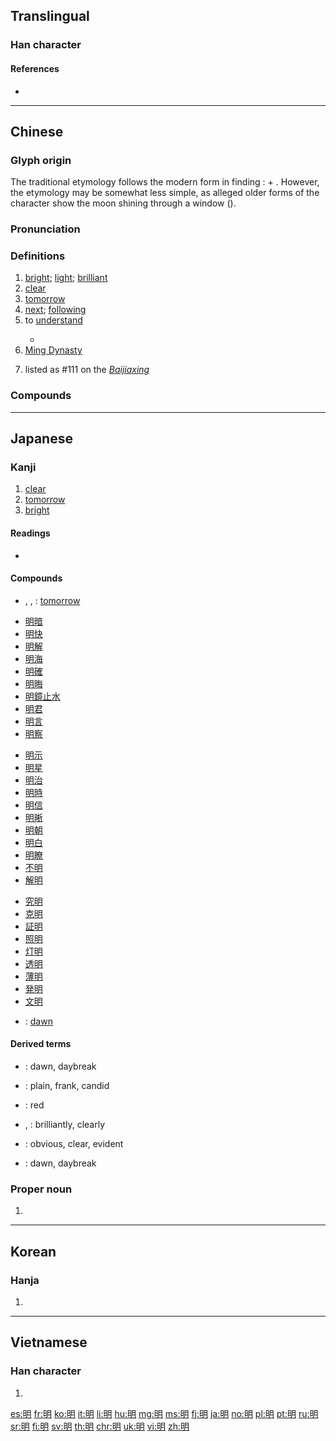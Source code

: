 {{also|日月}}
==Translingual==
{{stroke order}}

===Han character===
{{Han char|rn=72|rad=日|as=04|sn=8|four=67020|canj=AB|ids=⿰日月}}

====References====
* {{Han ref|kx=0491.120|dkj=13805|dj=0852.180|hdz=21491.080|uh=660E|ud=26126|bh=A9FA|bd=43514}}

----

==Chinese==
{{zh-forms|alt=朙}}

===Glyph origin===
{{Han etyl}}
The traditional etymology follows the modern form in finding {{liushu|ic}}: {{zh-l|*日|sun}} + {{zh-l|*月|moon}}. However, the etymology may be somewhat less simple, as alleged older forms of the character show the moon shining through a window ({{zh-l|*朙}}).

===Pronunciation===
{{zh-pron
|m=míng
|c=ming4
|h=pfs=mìn
|md=màng/mìng
|md_note=màng - vernacular; mìng - literary
|mn=bîn/mê/miâ/bêng
|mn_note=bîn/mê/miâ - vernacular, bêng - literary
|w=3men,3min
|w_note=3men - vernacular; 3min - literary
|mc=y
|oc=y
|cat=a,n,pn
}}

===Definitions===
{{zh-hanzi}}

# [[bright]]; [[light]]; [[brilliant]]
# [[clear]]
# [[tomorrow]]
# [[next]]; [[following]]
# to [[understand]]
#: {{zh-l|講明|to explain}}
#* {{zh-x|如果{gwo2} 你 唔 明 就 要{jiu3} 講畀 我 聽。|If you don't '''understand''' then you have to tell me.|C}}
# [[w:Ming Dynasty|Ming Dynasty]]
# {{surname|lang=zh|dot=,}} listed as #111 on the ''[[:w:Baijiaxing|Baijiaxing]]''

===Compounds===
{{zh-der|明暗|明白|明白人|明燦燦|明察|明察暗訪|明察秋毫|明達|明燈|明斷|明礬|明光|明光光|明光瓦亮|明火|明潔|明凈|明靜|明鏡|明朗|明亮|明明|明年|明槍暗箭|明搶|明確|明兒|明日|明銳|明閃閃|明升暗降|明顯|明星|明天|明槍易躲，暗箭難防|明目張膽|二分明月|廣弘明集|察察而明|幽明異路|小聰明|公道難明|仙露明珠|伯明罕|孔明借箭|公明|光明|不明就裡|喪明之痛|光明燈|失明|大明星|層序分明|呈明|印加文明|不明不白|半透明|四明南詞|妾身未明|另請高明|光明磊落|嚴明|大放光明|修明|五分明兒|不明所以|多明尼加|圓明園|因明|喪明|不透明體|慎思明辨|愛憎分明|恩怨分明|判明|天明|宣明|忽明忽滅|心開目明|心知肚明|三大發明|復明|寖明寖昌|復子明辟|半透明體|彰明較著|幽明|平明|催明鳥|來歷不明|先見之明|三明治|孔明|分明|大明大擺|唐明皇|山明水秀|嵐翠鮮明|小明|天縱英明|佛來明哥|大明曆|奉如神明|察察為明|南明|克明|休明|孔明燈|不動明王|剖明|層次分明|夜明珠|五明|公私分明|奉若神明|不明|三明|廉明|心明眼亮|大明湖|大明大白|大明|夜明|壁壘分明|出生證明|幽明錄|嚮明|哉生明|喻世明言|化暗為明|去暗投明|三明治人|光明正大|不明道理|冰雪聰明|反清復明|半明半暗|公生明|來去分明|明鐙|明賞慎罰|明正典刑|流明|砸明火|明降|明淨|明刑|明徹|明豔動人|明忘八|文明戲|明玕|明知就裡|明如翦|明決|暗箭明鎗|掌上明珠|明媚閑雅|明鋪夜蓋|明詩|明曉|明媒正娶|清明節|明臺|推宗明本|明快|明令|明旌|明文規定|文明病|明節|水秀山明|明範|明公正氣|明當|明前|明婚正配|明滅|明據|明月入懷|明講|明誓|決明子|明爭暗鬥|明志|明蟾|明王|明詔|昏鏡重明|明了|明麗|明見萬里|明目達聰|明伙畫供|明公|明言|明鏡不疲|明訓|明慎|眉目明秀|明知|朱明|明瓦|明秀|擺明|明盛|明分|明效大驗|明並日月|申明|涇渭分明|啟明|明鑒萬里|昭明文選|明晨|晚明小品|炳燭之明|稟明|明新|明章之治|明夜|明發|明亮隔|無明|明板|是非分明|明哲|明挖|明貺|深明大義|正明師|懷俄明州|明君|文明古國|月明風清|明媚|明暢|明欺暗騙|明法|神明|明瞭|明線|明治|明丟丟|明火執仗|明度|明樓|明棄暗取|照明射擊|水木明瑟|明理|白蠟明經|法度嚴明|死亡證明|明辨|昆明湖|朧明|注明|明兩|明鑒|明朝|明聖|明恥教戰|清明|明遠樓|明喻|明溝|明智|晦明|旦明|明人|明神|明治天皇|明允|棄暗投明|明知故犯|月明如水|明河|昆明池|未明求衣|明日天涯|明瑟|照明|窗明几淨|明密|明開|空明|春明|查明|明德|明經|明法審令|明查暗訪|明良|明槍|明師|明打明|明盤|燈火通明|朏明|明幌幌|明旦|明堂|明知道|挑明|明鑑秋毫|明日黃花|明亮亮|昭明|明德慎罰|明淨敞亮|明器|明媒正配|知人之明|明式家具|明膠|易圖明辨|眼明手捷|眼明心亮|敷教明倫|明道|明鏡高懸|明衣|敬若神明|明智之舉|明璫|目似明星|明燭|正大光明|明牌|明祀|曲直分明|明早|明窗淨几|沒天明|白黑分明|明世|皓齒明眸|明知故問|明月之珠|明明白白|明者|發采揚明|發明|明通|明間|明慧|明辨是非|明窗彩戶|東方未明|昌明|明府|明信片|明晃晃|明後|標明|明晰|明哲保身|明石|明命|明眼人|明牧|明順|明珠彈雀|澄明|明主|物質文明|照明器具|明月之詩|明德止善|明目|明珠|敘明|明駝|明靈|照明彈|明悟|柳暗花明|明說|明賢|無明無夜|明若觀火|眉目清明|明滴溜|澹泊明志|明澈|發明家|明輪|明治維新|石決明|文明|柳媚花明|清風明月|月明如晝|打明火|明碼|明月清風|淺明|明珠暗投|明夷|明局|明刑弼教|明來暗往|明蝦|洞明|洞悉明白|明四家|明眸皓齒|明汪汪|明豔|決明|永明體|明琅|明妃|正身明法|明時|投明|明珠生蚌|昭明太子|明肌雪|明道學派|明正|條理分明|明鑑|松明|明證|明德惟馨|月明星稀|春光明媚|明處|無明火|明文|昏明|明調|明見|明示|明眼|明眸善睞|明眸|明水|明杖|明月光|明月|明擺著|明揚仄陋|明恕|明心見性|明德茶|明威|明太祖|明堂正道|明公正道|明公正義|明倫堂|方明|春和景明|文明人|明教|眼明手快|指明|耳目聰明|肚裡明白|精明|莫明其妙|陽明|聰明才智|聲明|花明柳暗|顯明|表明心跡|齊明|陽明哲學|肥勻明秀|聰明|花明柳媚|英明|高明遠見|背暗投明|隋侯明月|自作聰明|詳明|風清月明|離婁之明|過明路|精明能幹|野決明|精神文明|陽明山|賢明|說明書|賞罰分明|虛明|電影明星|說明文|說明|馬明王|簡明|長明燈|質明|考績幽明|間接照明|黜陟幽明|薏苡明珠|黎明|表明|靜明園|聰明絕頂|黃明膠|胡志明市|證明|自知之明|簡單明瞭|鮮明|絕頂聰明|鬼聰明|聯合聲明|趕明兒|高明遠識|高明|高抬明鏡|驗明正身|馬雅文明|馬明菩薩|賢否不明|開明|英明睿智|餘明|陽明先生|重明|簡明扼要|讀書明理|透明|風光明媚|頭明|透明化|透明體|通明|驗明|黑白分明|陽明學派|陽明大學|闡明|開明專制|開宗明義|閉明塞聰|聖明|薄明|節義廉明|賞罰不明|黃明|至公至明|精明強幹|遲明|趙公明|透明漆|透明度|辨明|耳聰目明|載明|賞罰嚴明|豁達明亮|證明書|證明文件|金光明經|精明幹練|註明|言明|聰明乖覺|蔽聰塞明|芵明|聰明伶俐|聰明人}}

----

==Japanese==

===Kanji===
{{ja-kanji|grade=2|rs=日04}}

# [[clear]]
# [[tomorrow]]
# [[bright]]

====Readings====
* {{ja-readings|kanon=[[めい]] (mei)|goon=[[みょう]] (myō)|toon=[[みん]] (min)|kun=[[あかるい]] ([[明るい]], akarui), [[あきらか]] ([[明らか]], akiraka), [[あける]] ([[明ける]], akeru), [[あかす]]　([[明かす, akasu]])}}

====Compounds====
{{top3}}
* {{ja-r|明日|あした}}, {{ja-r|明日|あす}}, {{ja-r|明日|みょうにち}}: [[tomorrow]]
* [[明暗]]
* [[明快]]
* [[明解]]
* [[明海]]
* [[明確]]
* [[明晦]]
* [[明鏡止水]]
* [[明君]]
* [[明言]]
* [[明察]]
{{mid3}}
* [[明示]]
* [[明星]]
* [[明治]]
* [[明時]]
* [[明信]]
* [[明晰]]
* [[明朝]]
* [[明白]]
* [[明瞭]]
* [[不明]]
* [[解明]]
{{mid3}}
* [[究明]]
* [[克明]]
* [[証明]]
* [[照明]]
* [[灯明]]
* [[透明]]
* [[薄明]]
* [[発明]]
* [[文明]]
* {{ja-r|晨明|しんめい}}: [[dawn]]
{{bottom}}

====Derived terms====
* {{ja-r|暁|あかつき}}: dawn, daybreak
* {{ja-r|明白|あからさま}}: plain, frank, candid
* {{ja-r|赤|あか}}: red
* {{ja-r|明々と|あかあか と}}, {{ja-r|赤々と|あかあか と}}: brilliantly, clearly
* {{ja-r|明らか|あきらか}}: obvious, clear, evident
* {{ja-r|明け|あけ}}: dawn, daybreak

===Proper noun===
{{ja-pos|あきら|proper}}

# {{given name|male|lang=ja|sort=あきら}}

----

==Korean==

===Hanja===
{{ko-hanja|hangeul=명|eumhun=|rv=myeong|mr=myŏng|y=myeng}}

# {{defn|lang=ko|sort=日04}}

----

==Vietnamese==

===Han character===
{{vi-hantu|[[minh]]|rs=日04}}

# {{defn|lang=vi|sort=日04}}

[[es:明]]
[[fr:明]]
[[ko:明]]
[[it:明]]
[[li:明]]
[[hu:明]]
[[mg:明]]
[[ms:明]]
[[fj:明]]
[[ja:明]]
[[no:明]]
[[pl:明]]
[[pt:明]]
[[ru:明]]
[[sr:明]]
[[fi:明]]
[[sv:明]]
[[th:明]]
[[chr:明]]
[[uk:明]]
[[vi:明]]
[[zh:明]]
